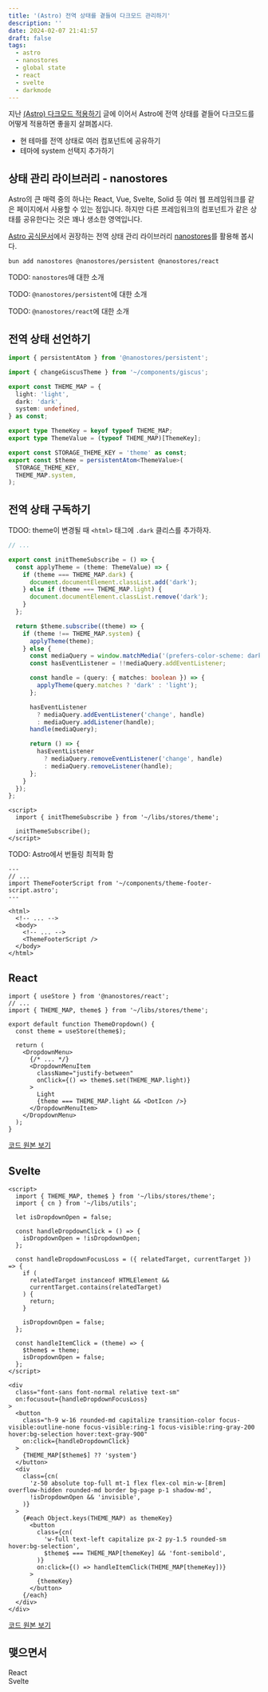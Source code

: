 ```yaml
---
title: '(Astro) 전역 상태를 곁들여 다크모드 관리하기'
description: ''
date: 2024-02-07 21:41:57
draft: false
tags:
  - astro
  - nanostores
  - global state
  - react
  - svelte
  - darkmode
---
```



지난 [(Astro) 다크모드 적용하기](./astro-darkmode) 글에 이어서 Astro에 전역 상태를 곁들어 다크모드를 어떻게 적용하면 좋을지 살펴봅시다.

- 현 테마를 전역 상태로 여러 컴포넌트에 공유하기
- 테마에 system 선택지 추가하기

## 상태 관리 라이브러리 - nanostores

Astro의 큰 매력 중의 하나는 React, Vue, Svelte, Solid 등 여러 웹 프레임워크를 같은 페이지에서 사용할 수 있는 점입니다. 하지만 다른 프레임워크의 컴포넌트가 같은 상태를 공유한다는 것은 꽤나 생소한 영역입니다.

[Astro 공식문서](https://docs.astro.build/en/recipes/sharing-state/#_top)에서 권장하는 전역 상태 관리 라이브러리 [nanostores](https://github.com/nanostores/nanostores?tab=readme-ov-file#atoms)를 활용해 봅시다.

```shell
bun add nanostores @nanostores/persistent @nanostores/react
```

TODO: `nanostores`애 대한 소개

TODO: `@nanostores/persistent`에 대한 소개

TODO: `@nanostores/react`에 대한 소개

## 전역 상태 선언하기

```ts title="libs/stores/theme.ts" {15-19}
import { persistentAtom } from '@nanostores/persistent';

import { changeGiscusTheme } from '~/components/giscus';

export const THEME_MAP = {
  light: 'light',
  dark: 'dark',
  system: undefined,
} as const;

export type ThemeKey = keyof typeof THEME_MAP;
export type ThemeValue = (typeof THEME_MAP)[ThemeKey];

export const STORAGE_THEME_KEY = 'theme' as const;
export const $theme = persistentAtom<ThemeValue>(
  STORAGE_THEME_KEY,
  THEME_MAP.system,
);
```

## 전역 상태 구독하기

TDOO: theme이 변경될 때 `<html>` 태그에 `.dark` 클리스를 추가하자.

```ts title="libs/stores/theme.ts"
// ...

export const initThemeSubscribe = () => {
  const applyTheme = (theme: ThemeValue) => {
    if (theme === THEME_MAP.dark) {
      document.documentElement.classList.add('dark');
    } else if (theme === THEME_MAP.light) {
      document.documentElement.classList.remove('dark');
    }
  };

  return $theme.subscribe((theme) => {
    if (theme !== THEME_MAP.system) {
      applyTheme(theme);
    } else {
      const mediaQuery = window.matchMedia('(prefers-color-scheme: dark)');
      const hasEventListener = !!mediaQuery.addEventListener;

      const handle = (query: { matches: boolean }) => {
        applyTheme(query.matches ? 'dark' : 'light');
      };

      hasEventListener
        ? mediaQuery.addEventListener('change', handle)
        : mediaQuery.addListener(handle);
      handle(mediaQuery);

      return () => {
        hasEventListener
          ? mediaQuery.removeEventListener('change', handle)
          : mediaQuery.removeListener(handle);
      };
    }
  });
};
```

```astro title="theme-footer-script.astro"
<script>
  import { initThemeSubscribe } from '~/libs/stores/theme';

  initThemeSubscribe();
</script>
```

TODO: Astro에서 번들링 최적화 함

```astro title="main.astro"
---
// ...
import ThemeFooterScript from '~/components/theme-footer-script.astro';
---

<html>
  <!-- ... -->
  <body>
    <!-- ... -->
    <ThemeFooterScript />
  </body>
</html>
```

## React

```tsx title="theme-dropdown.tsx" {6, 13, 16}
import { useStore } from '@nanostores/react';
// ...
import { THEME_MAP, theme$ } from '~/libs/stores/theme';

export default function ThemeDropdown() {
  const theme = useStore(theme$);

  return (
    <DropdownMenu>
      {/* ... */}
      <DropdownMenuItem
        className="justify-between"
        onClick={() => theme$.set(THEME_MAP.light)}
      >
        Light
        {theme === THEME_MAP.light && <DotIcon />}
      </DropdownMenuItem>
    </DropdownMenu>
  );
}
```

[코드 원본 보기](https://github.com/bepyan/bepyan.me.v2/tree/main/src/components/theme-dropdown.tsx)

## Svelte

```svelte title="theme-dropdown.svelte"
<script>
  import { THEME_MAP, theme$ } from '~/libs/stores/theme';
  import { cn } from '~/libs/utils';

  let isDropdownOpen = false;

  const handleDropdownClick = () => {
    isDropdownOpen = !isDropdownOpen;
  };

  const handleDropdownFocusLoss = ({ relatedTarget, currentTarget }) => {
    if (
      relatedTarget instanceof HTMLElement &&
      currentTarget.contains(relatedTarget)
    ) {
      return;
    }

    isDropdownOpen = false;
  };

  const handleItemClick = (theme) => {
    $theme$ = theme;
    isDropdownOpen = false;
  };
</script>

<div
  class="font-sans font-normal relative text-sm"
  on:focusout={handleDropdownFocusLoss}
>
  <button
    class="h-9 w-16 rounded-md capitalize transition-color focus-visible:outline-none focus-visible:ring-1 focus-visible:ring-gray-200 hover:bg-selection hover:text-gray-900"
    on:click={handleDropdownClick}
  >
    {THEME_MAP[$theme$] ?? 'system'}
  </button>
  <div
    class={cn(
      'z-50 absolute top-full mt-1 flex flex-col min-w-[8rem] overflow-hidden rounded-md border bg-page p-1 shadow-md',
      !isDropdownOpen && 'invisible',
    )}
  >
    {#each Object.keys(THEME_MAP) as themeKey}
      <button
        class={cn(
          'w-full text-left capitalize px-2 py-1.5 rounded-sm hover:bg-selection',
          $theme$ === THEME_MAP[themeKey] && 'font-semibold',
        )}
        on:click={() => handleItemClick(THEME_MAP[themeKey])}
      >
        {themeKey}
      </button>
    {/each}
  </div>
</div>
```

[코드 원본 보기](https://github.com/bepyan/bepyan.me.v2/tree/main/src/components/theme-dropdown.svelte)

## 맺으면서

<div class="flex items-center gap-2">
  <div class="text-center">
    React
    <ThemeDropdown client:load />
  </div>
  <div class="text-center">
    Svelte
    <ThemeDropdownSvelte client:load />
  </div>
</div>
